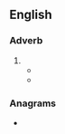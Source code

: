 ==English==

===Adverb===
{{head|en|adverb}}

# {{obsolete spelling of|en|only}}
#* {{quote-book|en|year=1643|author=Sir Thomas Browne|title=Religio Medici|passage=''All flesh is grasse'', is not '''onely''' metaphorically, but literally true, for all those creatures we behold, are but the hearbs of the field, digested into flesh in them, or more remotely carnified in our selves.}}
#* {{quote-book|en|year=1667|author=John Milton|title=Paradise Lost|
passage=No light, but rather darkness visible / Serv'd '''onely''' to discover sights of woe}}
#: {{rfquotek|Edmund Spenser|lang=en}}

===Anagrams===
* {{anagrams|en|a=elnoy|Loney|Olney|Onley|enoyl}}